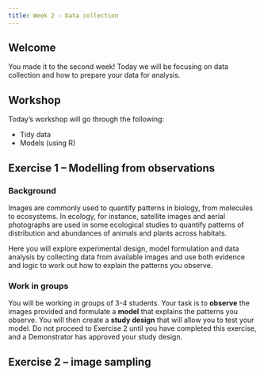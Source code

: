```yaml
---
title: Week 2 - Data collection
---
```


## Welcome

You made it to the second week! Today we will be focusing on data collection and how to prepare your data for analysis.


## Workshop
Today's workshop will go through the following:

- Tidy data
- Models (using R)


## Exercise 1 -- Modelling from observations
### Background
Images are commonly used to quantify patterns in biology, from molecules to ecosystems. In ecology, for instance, satellite images and aerial photographs are used in some ecological studies to quantify patterns of distribution and abundances of animals and plants across habitats. 

Here you will explore experimental design, model formulation and data analysis by collecting data from available images and use both evidence and logic to work out how to explain the patterns you observe.


### Work in groups
You will be working in groups of 3-4 students. Your task is to **observe** the images provided and formulate a **model** that explains the patterns you observe. You will then create a **study design** that will allow you to test your model. Do not proceed to Exercise 2 until you have completed this exercise, and a Demonstrator has approved your study design.


## Exercise 2 -- image sampling

